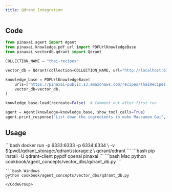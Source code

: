 ```yaml
---
title: Qdrant Integration
---
```


## Code

```python cookbook/agent_concepts/vector_dbs/qdrant_db.py
from pinaxai.agent import Agent
from pinaxai.knowledge.pdf_url import PDFUrlKnowledgeBase
from pinaxai.vectordb.qdrant import Qdrant

COLLECTION_NAME = "thai-recipes"

vector_db = Qdrant(collection=COLLECTION_NAME, url="http://localhost:6333")

knowledge_base = PDFUrlKnowledgeBase(
    urls=["https://pinaxai-public.s3.amazonaws.com/recipes/ThaiRecipes.pdf"],
    vector_db=vector_db,
)

knowledge_base.load(recreate=False)  # Comment out after first run

agent = Agent(knowledge=knowledge_base, show_tool_calls=True)
agent.print_response("List down the ingredients to make Massaman Gai", markdown=True)
```

## Usage

<Steps>
  <Snippet file="create-venv-step.mdx" />

  <Step title="Start Qdrant">
    ```bash
    docker run -p 6333:6333 -p 6334:6334 \
      -v $(pwd)/qdrant_storage:/qdrant/storage:z \
      qdrant/qdrant
    ```
  </Step>

  <Step title="Install libraries">
    ```bash
    pip install -U qdrant-client pypdf openai pinaxai
    ```
  </Step>

  <Step title="Run Agent">
    <CodeGroup>
    ```bash Mac
    python cookbook/agent_concepts/vector_dbs/qdrant_db.py
    ```

    ```bash Windows
    python cookbook/agent_concepts/vector_dbs/qdrant_db.py
    ```
    </CodeGroup>
  </Step>
</Steps>